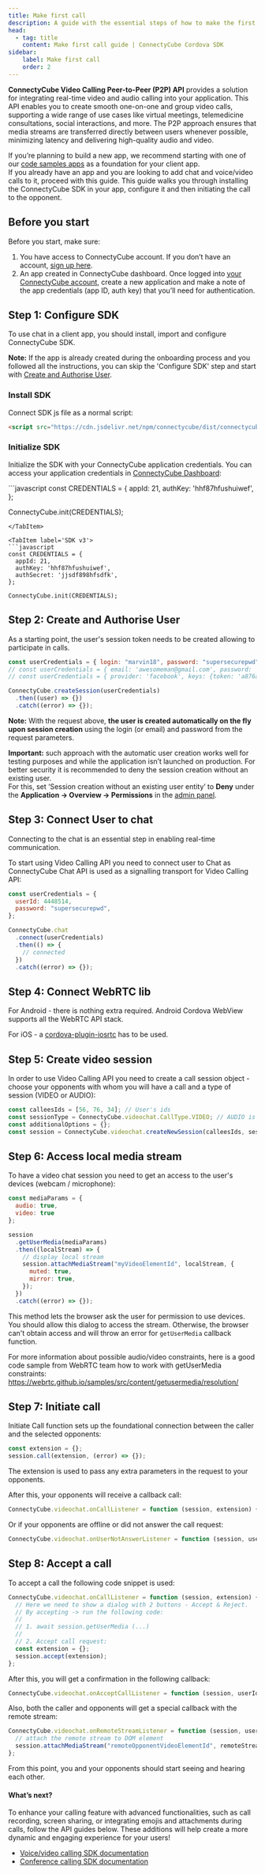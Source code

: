 ```yaml
---
title: Make first call
description: A guide with the essential steps of how to make the first call via ConnectyCube Android Video SDK - from session creation to initialising and accepting the call.
head:
  - tag: title
    content: Make first call guide | ConnectyCube Cordova SDK
sidebar: 
    label: Make first call
    order: 2
---
```



**ConnectyCube Video Calling Peer-to-Peer (P2P) API** provides a solution for integrating real-time video and audio calling into your application. This API enables you to create smooth one-on-one and group video calls, supporting a wide range of use cases like virtual meetings, telemedicine consultations, social interactions, and more. The P2P approach ensures that media streams are transferred directly between users whenever possible, minimizing latency and delivering high-quality audio and video. 

If you’re planning to build a new app, we recommend starting with one of our [code samples apps](/cordova/getting-started/code-samples/) as a foundation for your client app.    
If you already have an app and you are looking to add chat and voice/video calls to it, proceed with this guide. This guide walks you through installing the ConnectyCube SDK in your app, configure it and then initiating the call to the opponent.

## Before you start

Before you start, make sure:
1. You have access to ConnectyCube account. If you don’t have an account, [sign up here](https://admin.connectycube.com/register).
2. An app created in ConnectyCube dashboard. Once logged into [your ConnectyCube account](https://admin.connectycube.com/signin), create a new application and make a note of the app credentials (app ID, auth key) that you’ll need for authentication.

## Step 1: Configure SDK

To use chat in a client app, you should install, import and configure ConnectyCube SDK.

<div style={{
  fontSize: "0.9em",
  color: "#666",
  backgroundColor: "#f0f4ff",
  borderLeft: "4px solid #ccc",
  paddingLeft: "10px",
  marginTop: "10px"
}}>
  <strong>Note:</strong> If the app is already created during the onboarding process and you followed all the instructions, you can skip the 'Configure SDK' step and start with <a href="#step-2-create-and-authorise-user">Create and Authorise User</a>.
</div>

### Install SDK

Сonnect SDK js file as a normal script:

```html
<script src="https://cdn.jsdelivr.net/npm/connectycube/dist/connectycube.min.js"></script>
```

### Initialize SDK

Initialize the SDK with your ConnectyCube application credentials. You can access your application credentials in [ConnectyCube Dashboard](https://admin.connectycube.com):

<Tabs syncKey="codeExamples">
<TabItem label='SDK v4'>
```javascript
const CREDENTIALS = {
  appId: 21,
  authKey: 'hhf87hfushuiwef',
};

ConnectyCube.init(CREDENTIALS);
```
</TabItem>

<TabItem label='SDK v3'>
```javascript
const CREDENTIALS = {
  appId: 21,
  authKey: 'hhf87hfushuiwef',
  authSecret: 'jjsdf898hfsdfk',
};

ConnectyCube.init(CREDENTIALS);
```
</TabItem>
</Tabs>

## Step 2: Create and Authorise User

As a starting point, the user's session token needs to be created allowing to participate in calls.    

```javascript
const userCredentials = { login: "marvin18", password: "supersecurepwd" };
// const userCredentials = { email: 'awesomeman@gmail.com', password: 'supersecurepwd' };
// const userCredentials = { provider: 'facebook', keys: {token: 'a876as7db...asg34dasd8wqe'} };

ConnectyCube.createSession(userCredentials)
  .then((user) => {})
  .catch((error) => {});
```

**Note:** With the request above, __the user is created automatically on the fly upon session creation__ using the login (or email) and password from the request parameters.

<div style={{
  fontSize: "0.75em",
  color: "#666",
  backgroundColor: "#f0f4ff",
  borderLeft: "4px solid #ccc",
  paddingLeft: "10px",
  marginTop: "20px"
}}>

  <strong>Important:</strong> such approach with the automatic user creation works well for testing purposes and while the application isn’t launched on production. For better security it is recommended to deny the session creation without an existing user.    
  For this, set ‘Session creation without an existing user entity’ to **Deny** under the **Application -> Overview -> Permissions** in the [admin panel](https://admin.connectycube.com/apps). 
</div>

## Step 3: Connect User to chat

Connecting to the chat is an essential step in enabling real-time communication.

To start using Video Calling API you need to connect user to Chat as ConnectyCube Chat API is used as a signalling transport for Video Calling API:

```javascript
const userCredentials = {
  userId: 4448514,
  password: "supersecurepwd",
};

ConnectyCube.chat
  .connect(userCredentials)
  .then(() => {
    // connected
  })
  .catch((error) => {});
```

## Step 4: Connect WebRTC lib

For Android - there is nothing extra required. Android Cordova WebView supports all the WebRTC API stack.

For iOS - a [cordova-plugin-iosrtc](https://github.com/cordova-rtc/cordova-plugin-iosrtc) has to be used.

## Step 5: Create video session

In order to use Video Calling API you need to create a call session object - choose your opponents with whom you will have a call and a type of session (VIDEO or AUDIO):

```javascript
const calleesIds = [56, 76, 34]; // User's ids
const sessionType = ConnectyCube.videochat.CallType.VIDEO; // AUDIO is also possible
const additionalOptions = {};
const session = ConnectyCube.videochat.createNewSession(calleesIds, sessionType, additionalOptions);
```

## Step 6: Access local media stream

To have a video chat session you need to get an access to the user's devices (webcam / microphone):

```javascript
const mediaParams = {
  audio: true,
  video: true
};

session
  .getUserMedia(mediaParams)
  .then((localStream) => {
    // display local stream
    session.attachMediaStream("myVideoElementId", localStream, {
      muted: true,
      mirror: true,
    });
  })
  .catch((error) => {});
```

This method lets the browser ask the user for permission to use devices. You should allow this dialog to access the stream. Otherwise, the browser can't obtain access and will throw an error for `getUserMedia` callback function.

For more information about possible audio/video constraints, here is a good code sample from WebRTC team how to work with getUserMedia constraints: https://webrtc.github.io/samples/src/content/getusermedia/resolution/

## Step 7: Initiate call

Initiate Call function sets up the foundational connection between the caller and the selected opponents:

```javascript
const extension = {};
session.call(extension, (error) => {});
```

The extension is used to pass any extra parameters in the request to your opponents.

After this, your opponents will receive a callback call:

```javascript
ConnectyCube.videochat.onCallListener = function (session, extension) {};
```

Or if your opponents are offline or did not answer the call request:

```javascript
ConnectyCube.videochat.onUserNotAnswerListener = function (session, userId) {};
```

## Step 8: Accept a call

To accept a call the following code snippet is used:

```javascript
ConnectyCube.videochat.onCallListener = function (session, extension) {
  // Here we need to show a dialog with 2 buttons - Accept & Reject.
  // By accepting -> run the following code:
  //
  // 1. await session.getUserMedia (...)
  //
  // 2. Accept call request:
  const extension = {};
  session.accept(extension);
};
```

After this, you will get a confirmation in the following callback:

```javascript
ConnectyCube.videochat.onAcceptCallListener = function (session, userId, extension) {};
```

Also, both the caller and opponents will get a special callback with the remote stream:

```javascript
ConnectyCube.videochat.onRemoteStreamListener = function (session, userID, remoteStream) {
  // attach the remote stream to DOM element
  session.attachMediaStream("remoteOpponentVideoElementId", remoteStream);
};
```

From this point, you and your opponents should start seeing and hearing each other.

#### What’s next?

To enhance your calling feature with advanced functionalities, such as call recording, screen sharing, or integrating emojis and attachments during calls, follow the API guides below. These additions will help create a more dynamic and engaging experience for your users!
* [Voice/video calling SDK documentation](/cordova/videocalling)
* [Conference calling SDK documentation](/cordova/videocalling-conference)